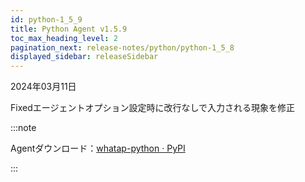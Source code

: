 ```yaml
---
id: python-1_5_9
title: Python Agent v1.5.9
toc_max_heading_level: 2
pagination_next: release-notes/python/python-1_5_8
displayed_sidebar: releaseSidebar
---
```


2024年03月11日

<Status>Fixed</Status>エージェントオプション設定時に改行なしで入力される現象を修正

:::note

Agentダウンロード：[whatap-python · PyPI](https://pypi.org/project/whatap-python/1.5.9/)

:::

